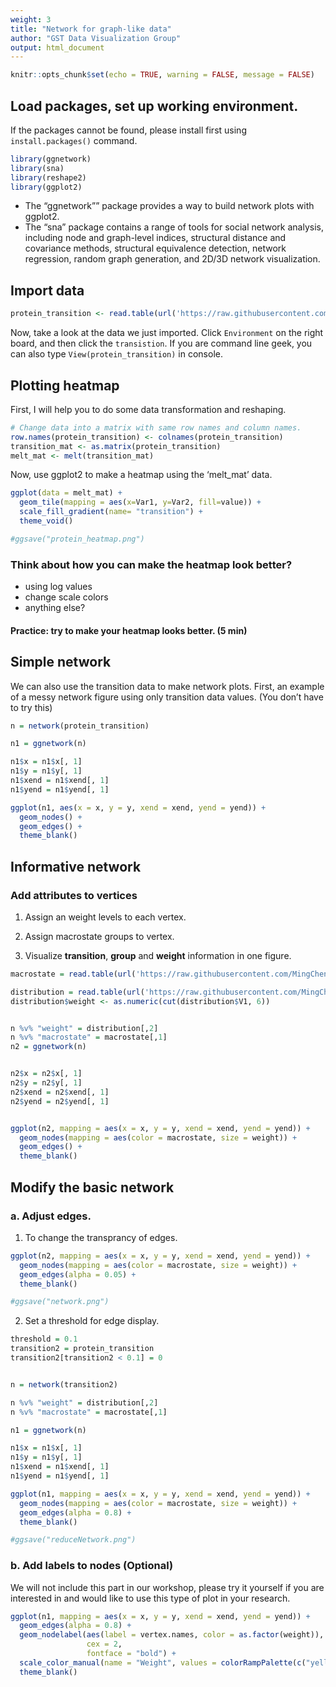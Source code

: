 ```yaml
---
weight: 3
title: "Network for graph-like data"
author: "GST Data Visualization Group"
output: html_document
---
```


<style>
pre code, pre, code {
  white-space: pre !important;
  overflow-x: scroll !important;
  word-break: keep-all !important;
  word-wrap: initial !important;
}
</style>

```r
knitr::opts_chunk$set(echo = TRUE, warning = FALSE, message = FALSE)
```

## Load packages, set up working environment. 

If the packages cannot be found, please install first using `install.packages()` command. 

```r
library(ggnetwork)
library(sna)
library(reshape2)
library(ggplot2)
```
* The "ggnetwork"" package provides a way to build network plots with ggplot2.
* The "sna" package contains a range of tools for social network analysis, including node and graph-level indices, structural distance and covariance methods, structural equivalence detection, network regression, random graph generation, and 2D/3D network visualization.


## Import data

```r
protein_transition <- read.table(url('https://raw.githubusercontent.com/MingChen0919/gst-colloquium-workshop-2018/master/content/datasets/John_datasets/protein_folder/transitionmatrix.microstates.dat'))
```

Now, take a look at the data we just imported. Click `Environment` on the right board, and then click the `transistion`. 
If you are command line geek, you can also type `View(protein_transition)` in console. 


## Plotting heatmap
First, I will help you to do some data transformation and reshaping.
```r
# Change data into a matrix with same row names and column names. 
row.names(protein_transition) <- colnames(protein_transition)
transition_mat <- as.matrix(protein_transition)
melt_mat <- melt(transition_mat)

```

Now, use ggplot2 to make a heatmap using the 'melt_mat' data. 
```r
ggplot(data = melt_mat) +
  geom_tile(mapping = aes(x=Var1, y=Var2, fill=value)) +
  scale_fill_gradient(name= "transition") +
  theme_void()

#ggsave("protein_heatmap.png")
```

### Think about how you can make the heatmap look better? 
 - using log values
 - change scale colors
 - anything else?


#### Practice: try to make your heatmap looks better. (5 min)

## Simple network
We can also use the transition data to make network plots. First, an example of a messy network figure using only transition data values. (You don't have to try this)

```r
n = network(protein_transition)

n1 = ggnetwork(n)

n1$x = n1$x[, 1]
n1$y = n1$y[, 1]
n1$xend = n1$xend[, 1]
n1$yend = n1$yend[, 1]

ggplot(n1, aes(x = x, y = y, xend = xend, yend = yend)) +
  geom_nodes() +
  geom_edges() +
  theme_blank()
```

## Informative network

### Add attributes to **vertices**

1. Assign an weight levels to each vertex.  

2. Assign macrostate groups to vertex. 

3. Visualize **transition**, **group** and **weight** information in one figure.

```r
macrostate = read.table(url('https://raw.githubusercontent.com/MingChen0919/gst-colloquium-workshop-2018/master/content/datasets/John_datasets/protein_folder/macrostate.map.dat'))

distribution = read.table(url('https://raw.githubusercontent.com/MingChen0919/gst-colloquium-workshop-2018/master/content/datasets/John_datasets/protein_folder/stationarydistribution.microstates.dat'))
distribution$weight <- as.numeric(cut(distribution$V1, 6))


n %v% "weight" = distribution[,2]
n %v% "macrostate" = macrostate[,1]
n2 = ggnetwork(n)


n2$x = n2$x[, 1]
n2$y = n2$y[, 1]
n2$xend = n2$xend[, 1]
n2$yend = n2$yend[, 1]


ggplot(n2, mapping = aes(x = x, y = y, xend = xend, yend = yend)) +
  geom_nodes(mapping = aes(color = macrostate, size = weight)) +
  geom_edges() +
  theme_blank()
```

## Modify the basic network

### a. Adjust edges.
1. To change the transprancy of edges.

```r
ggplot(n2, mapping = aes(x = x, y = y, xend = xend, yend = yend)) +
  geom_nodes(mapping = aes(color = macrostate, size = weight)) +
  geom_edges(alpha = 0.05) +
  theme_blank()

#ggsave("network.png")
```

2. Set a threshold for edge display.

```r
threshold = 0.1
transition2 = protein_transition
transition2[transition2 < 0.1] = 0


n = network(transition2)

n %v% "weight" = distribution[,2]
n %v% "macrostate" = macrostate[,1]

n1 = ggnetwork(n)

n1$x = n1$x[, 1]
n1$y = n1$y[, 1]
n1$xend = n1$xend[, 1]
n1$yend = n1$yend[, 1]

ggplot(n1, mapping = aes(x = x, y = y, xend = xend, yend = yend)) +
  geom_nodes(mapping = aes(color = macrostate, size = weight)) +
  geom_edges(alpha = 0.8) +
  theme_blank()

#ggsave("reduceNetwork.png")
```

### b. Add labels to nodes (Optional)
We will not include this part in our workshop, please try it yourself if you are interested in and would like to use this type of plot in your research.

```r
ggplot(n1, mapping = aes(x = x, y = y, xend = xend, yend = yend)) +
  geom_edges(alpha = 0.8) +
  geom_nodelabel(aes(label = vertex.names, color = as.factor(weight)), 
                 cex = 2, 
                 fontface = "bold") +
  scale_color_manual(name = "Weight", values = colorRampPalette(c("yellow", "red"))(6)) +
  theme_blank()
```

